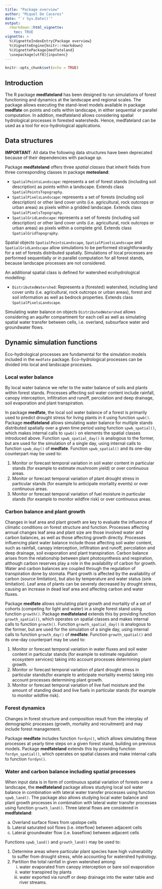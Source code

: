 ```yaml
---
title: "Package overview"
author: "Miquel De Caceres"
date: "`r Sys.Date()`"
output: 
  rmarkdown::html_vignette:
    toc: TRUE
vignette: >
  %\VignetteIndexEntry{Package overview}
  %\VignetteEngine{knitr::rmarkdown}
  %\VignettePackage{medfateland}
  \usepackage[utf8]{inputenc}
---
```


```r
knitr::opts_chunk$set(echo = TRUE)
```

## Introduction

The R package **medfateland** has been designed to run simulations of forest functioning and dynamics at the landscape and regional scales. The package allows executing the stand-level models available in package **medfate** on points and cells within landscape, in either sequential or parallel computation. In addition, medfateland allows considering spatial hydrological processes in forested watersheds. Hence, medfateland can be used as a tool for eco-hydrological applications.   

## Data structures

**IMPORTANT**: All data the following data structures have been deprecated because of their dependencies with package *sp*.

Package **medfateland** offers three *spatial classes* that inherit fields from three corresponding classes in package **meteoland**:

* `SpatialPointsLandscape`: represents a set of forest stands (including soil description) as points within a landscape. Extends class `SpatialPointsTopography`.
* `SpatialPixelsLandscape`: represents a set of forests (including soil description) or other land cover units (i.e. agricultural, rock outcrops or urban areas) as pixels within a gridded landscape. Extends class `SpatialPixelsTopography`.
* `SpatialGridLandscape`: represents a set of forests (including soil description) or other land cover units (i.e. agricultural, rock outcrops or urban areas) as pixels within a complete grid. Extends class `SpatialGridTopography`.

Spatial objects `SpatialPointsLandscape`, `SpatialPixelsLandscape` and `SpatialGridLandscape` allow simulations to be performed straightforwardly for a set of forests distributed spatially. Simulations of local processes are performed sequentially or in parallel computation for all forest stands, because landscape processes are not considered. 

An additional spatial class is defined for watershed ecohydrological modelling:

* `DistributedWatershed`: Represents a (forested) watershed, including land cover units (i.e. agricultural, rock outcrops or urban areas), forest and soil information as well as bedrock properties. Extends class `SpatialPixelsLandscape`.

Simulating water balance on objects `DistributedWatershed` allows considering an aquifer compartment for each cell as well as simulating spatial water transfer between cells, i.e. overland, subsurface water and groundwater flows.

## Dynamic simulation functions

Eco-hydrological processes are fundamental for the simulation models included in the `medfate` package. Eco-hydrological processes can be divided into local and landscape processes. 

### Local water balance 

By local water balance we refer to the water balance of soils and plants within forest stands. Processes affecting soil water content include rainfall, canopy interception, infiltration and runoff, percolation and deep drainage, soil evaporation and plant transpiration. 

In package **medfate**, the local soil water balance of a forest is primarily used to predict drought stress for living plants in it using function  `spwb()`. Package **medfateland**  allows simulating water balance for multiple stands distributed spatially over a given time period using function `spwb_spatial()`, which makes internal calls to `spwb()` on elements the spatial classes introduced above. Function `spwb_spatial_day()` is analogous to the former, but are used for the simulation of a single day, using internal calls to function `spwb_day()` of **medfate**. Function `spwb_spatial()` and its one-day counterpart may be used to:

1. Monitor or forecast temporal variation in soil water content in particular stands (for example to estimate mushroom yield) or over continuous areas.
2. Monitor or forecast temporal variation of plant drought stress in particular stands (for example to anticipate mortality events) or over continuous areas.
3. Monitor or forecast temporal variation of fuel moisture in particular stands (for example to monitor wildfire risk) or over continuous areas.


### Carbon balance and plant growth

Changes in leaf area and plant growth are key to evaluate the influence of climatic conditions on forest structure and function. Processes affecting annual changes leaf area and plant size are those involved water and carbon balances, as well as those affecting growth directly. Processes influencing plant water balance include those affecting soil water content, such as rainfall, canopy interception, infiltration and runoff, percolation and deep drainage, soil evaporation and plant transpiration. Carbon balance arises from the relationship between plant photosynthesis and respiration, although carbon reserves play a role in the availability of carbon for growth. Water and carbon balances are coupled through the regulation of transpiration done by stomata. Plant growth is affected by the availability of carbon (source limitation), but also by temperature and water status (sink limitation). Leaf area of plants can be severely decreased by drought stress, causing an increase in dead leaf area and affecting carbon and water fluxes. 

Package **medfate** allows simulating plant growth and mortality of a set of cohorts (competing for light and water) in a single forest stand using function `growth()`. Package **medfateland** extends this by providing function `growth_spatial()`, which operates on spatial classes and makes internal calls to function `growth()`. Function `growth_spatial_day()` is analogous to the former, but are used for the simulation of a single day, using internal calls to function `growth_day()` of **medfate**. Function `growth_spatial()` and its one-day counterpart may be used to:

1. Monitor or forecast temporal variation in water fluxes and soil water content in particular stands (for example to estimate regulation ecosystem services) taking into account processes determining plant growth.
2. Monitor or forecast temporal variation of plant drought stress in particular stands(for example to anticipate mortality events) taking into account processes determining plant growth.
3. Monitor or forecast temporal variation of live fuel moisture and the amount of standing dead and live fuels in particular stands (for example to monitor wildfire risk).


### Forest dynamics

Changes in forest structure and composition result from the interplay of demographic processes (growth, mortality and recruitment) and may include forest management. 

Package **medfate** includes function `fordyn()`, which allows simulating these processes at yearly time steps on a given forest stand, building on previous models. Package **medfateland** extends this by providing function `fordyn_spatial()`, which operates on spatial classes and make internal calls to function `fordyn()`.

### Water and carbon balance including spatial processes

When input data is in form of continuous spatial variation of forests over a landscape, the **medfateland** package allows studying local soil water balance in combination with lateral water transfer processes using function `spwb_land()`. The package also allows studying local water balance and plant growth processes in combination with lateral water transfer processes using function `growth_land()`. Three lateral flows are considered in **medfateland**:

  a. Overland surface flows from upslope cells
  b. Lateral saturated soil flows (i.e. interflow) between adjacent cells
  c. Lateral groundwater flow (i.e. baseflow) between adjacent cells

Functions `spwb_land()` and `growth_land()` may be used to:

1. Determine areas where particular plant species have high vulnerability to suffer from drought stress, while accounting for watershed hydrology.
2. Partition the total rainfall in given watershed among: 
   i) water evaporated from canopy interception or bare soil evaporation
   ii) water transpired by plants
   iii) water exported via runoff or deep drainage into the water table and river streams.
